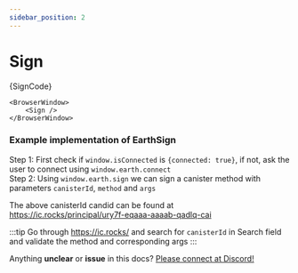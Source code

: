 ```yaml
---
sidebar_position: 2
---
```


# Sign


<CodeBlock className="language-jsx">{SignCode}</CodeBlock>

```mdx-code-block
<BrowserWindow>
    <Sign />
</BrowserWindow>
```


### Example implementation of EarthSign

Step 1: First check if `window.isConnected` is `{connected: true}`, if not, ask the user to connect using `window.earth.connect` <br/>
Step 2: Using `window.earth.sign` we can sign a canister method with parameters `canisterId`, `method` and `args`

The above canisterId candid can be found at https://ic.rocks/principal/ury7f-eqaaa-aaaab-qadlq-cai

:::tip
Go through https://ic.rocks/ and search for `canisterId` in Search field and validate the method and corresponding args
:::


Anything **unclear** or **issue** in this docs? [Please connect at Discord!](https://discord.gg/B8G75XZ92K)
